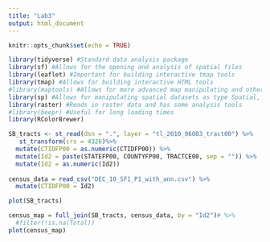 ---
title: "Lab3"
output: html_document
---

```{r setup, include=FALSE}
knitr::opts_chunk$set(echo = TRUE)
```

```{r}
library(tidyverse) #Standard data analysis package
library(sf) #Allows for the opening and analysis of spatial files 
library(leaflet) #Important for building interactive tmap tools
library(tmap) #Allows for building interactive HTML tools 
#library(maptools) #Allows for more advanced map manipulating and other geospatial tools
library(sp) #Allows for manipulating spatial datasets as type Spatial, which is necissary for some wrangling not shown here
library(raster) #Reads in raster data and has some analysis tools
#library(beepr) #Useful for long loading times
library(RColorBrewer)
```

```{r}
SB_tracts <- st_read(dsn = ".", layer = "tl_2010_06083_tract00") %>% 
   st_transform(crs = 4326)%>% 
  mutate(CTIDFP00 = as.numeric(CTIDFP00)) %>% 
  mutate(Id2 = paste(STATEFP00, COUNTYFP00, TRACTCE00, sep = "")) %>% 
  mutate(Id2 = as.numeric(Id2))
  
census_data = read_csv("DEC_10_SF1_P1_with_ann.csv") %>% 
  mutate(CTIDFP00 = Id2)


```


```{r}
plot(SB_tracts)
```

```{r}
census_map = full_join(SB_tracts, census_data, by = "Id2")# %>% 
  #filter(!is.na(Total))
plot(census_map)
```


